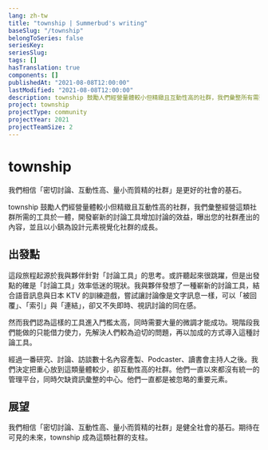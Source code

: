 ```yaml
---
lang: zh-tw
title: "township | Summerbud's writing"
baseSlug: "/township"
belongToSeries: false
seriesKey: 
seriesSlug: 
tags: []
hasTranslation: true
components: []
publishedAt: "2021-08-08T12:00:00"
lastModified: "2021-08-08T12:00:00"
description: township 鼓勵人們經營量體較小但精緻且互動性高的社群，我們彙整所有需要的工具於一體，開發嶄新的討論工具增加討論的效益，曝出您的社群產出的內容，並且視覺化社群的成長。
project: township
projectType: community
projectYear: 2021
projectTeamSize: 2
---
```


# township

我們相信「密切討論、互動性高、量小而質精的社群」是更好的社會的基石。

township 鼓勵人們經營量體較小但精緻且互動性高的社群，我們彙整經營這類社群所需的工具於一體，開發嶄新的討論工具增加討論的效益，曝出您的社群產出的內容，並且以小鎮為設計元素視覺化社群的成長。

## 出發點

這段旅程起源於我與夥伴針對「討論工具」的思考。或許聽起來很跳躍，但是出發點的確是「討論工具」效率低迷的現狀。我與夥伴發想了一種嶄新的討論工具，結合語音訊息與日本 KTV 的訓練遊戲，嘗試讓討論像是文字訊息一樣，可以「被回覆」、「索引」與「連結」，卻又不失即時、視訊討論的同在感。

然而我們認為這樣的工具進入門檻太高，同時需要大量的微調才能成功。現階段我們能做的只能借力使力，先解決人們較為迫切的問題，再以加成的方式導入這種討論工具。

經過一番研究、討論、訪談數十名內容產製、Podcaster、讀書會主持人之後。我們決定把重心放到這類量體較少，卻互動性高的社群。他們一直以來都沒有統一的管理平台，同時欠缺資訊彙整的中心。他們一直都是被忽略的重要元素。

## 展望

我們相信「密切討論、互動性高、量小而質精的社群」是健全社會的基石。期待在可見的未來，township 成為這類社群的支柱。
